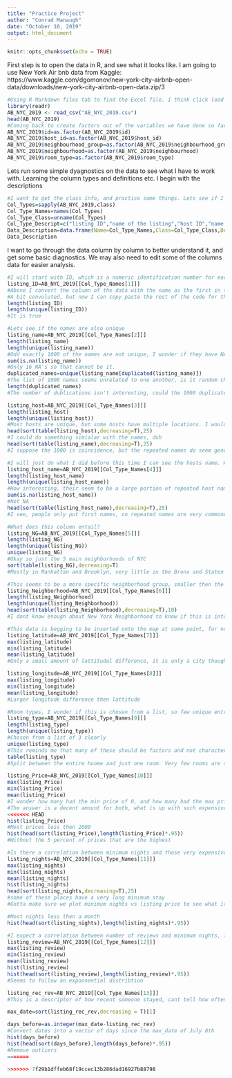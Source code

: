 ```yaml
---
title: "Practice Project"
author: "Conrad Manaugh"
date: "October 10, 2019"
output: html_document
---
```


```r
knitr::opts_chunk$set(echo = TRUE)
```

First step is to open the data in R, and see what it looks like. I am going to use New York Air bnb data from Kaggle: https://www.kaggle.com/dgomonov/new-york-city-airbnb-open-data/downloads/new-york-city-airbnb-open-data.zip/3
```r
#Using R Markdown files tab to find the Excel file. I think click load dataset and copy the prerendered code. This mkaes finding the absolute file location easy.
library(readr)
AB_NYC_2019 <- read_csv("AB_NYC_2019.csv")
head(AB_NYC_2019)
#Coming back to create factors out of the variables we have done so far that need it
AB_NYC_2019$id=as.factor(AB_NYC_2019$id)
AB_NYC_2019$host_id=as.factor(AB_NYC_2019$host_id)
AB_NYC_2019$neighbourhood_group=as.factor(AB_NYC_2019$neighbourhood_group)
AB_NYC_2019$neighbourhood=as.factor(AB_NYC_2019$neighbourhood)
AB_NYC_2019$room_type=as.factor(AB_NYC_2019$room_type)

```
Lets run some simple dyagnostics on the data to see what I have to work with. Learning the column types and definitions etc.
I begin with the descriptions
```r
#I want to get the class info, and practice some things. Lets see if I can make it available in a data frame, which I think looks particurily nice. I get the descriptions from the website where I got the data. The plan is a data set with colname, col class, and col description.
Col_Types=sapply(AB_NYC_2019,class)
Col_Type_Names=names(Col_Types)
Col_Type_Class=unname(Col_Types)
Col_Type_Descript=c("listing ID","name of the listing","host ID","name of the host","location","area","latitude coordinates","longitude coordinates","listing space type","price in dollars","amount of nights minimum","number of reviews","latest review","number of reviews per month","mount of listing per host","mount of listing per host")
Data_Description=data.frame(Name=Col_Type_Names,Class=Col_Type_Class,Description=Col_Type_Descript)
Data_Description
```
I want to go through the data column by column to better understand it, and get some basic diagnostics. We may also need to edit some of the columns data for easier analysis.
```r
#I will start with ID, which is a numeric identification number for each housing unit. We should have an equal number of id's as we do observations, as this is a dataset of housing units for Air Bnb.
listing_ID=AB_NYC_2019[[Col_Type_Names[1]]]
#Above I convert the column of the data with the name as the first in the Column names to a vector
#A bit convuluted, but now I can copy paste the rest of the code for the other columns
length(listing_ID)
length(unique(listing_ID))
#It is true
```

```r
#Lets see if the names are also unique
listing_name=AB_NYC_2019[[Col_Type_Names[2]]]
length(listing_name)
length(unique(listing_name))
#Odd exactly 1000 of the names are not unique, I wonder if they have NA values or something like that. Lets dig deeper. It is odd that it is exactly 1000.
sum(is.na(listing_name))
#Only 16 NA's so that cannot be it.
duplicated_names=unique(listing_name[duplicated(listing_name)]) 
#The list of 1000 names seems unrelated to one another, is it random chance they are just 1000 exatly? I will keep a duplicate vector to see if I can find a reason in the other columns. Perhaps the houses have the same owners as their duplicates, and or the same locations. 1000 specifically though is strange.
length(duplicated_names)
#The number of dublications isn't interesting, could the 1000 duplicates be just random chance?
```

```r
listing_host=AB_NYC_2019[[Col_Type_Names[3]]]
length(listing_host)
length(unique(listing_host))
#Most hosts are unique, but some hosts have multiple locations. I would like to know the hosts with the most locations, setting this up in a dataframe isn't difficult, but I will look to see if someone has made a function for this before making my own.
head(sort(table(listing_host),decreasing=T),25)
#I could do something simialar with the names, duh
head(sort(table(listing_name),decreasing=T),25)
#I suppose the 1000 is coincidence, but the repeated names do seem generic.
```
```r
#I will just do what I did before this time I can see the hosts name. We may have hosts with the same name.
listing_host_name=AB_NYC_2019[[Col_Type_Names[4]]]
length(listing_host_name)
length(unique(listing_host_name))
#How interesting, their seem to be a large portion of repeated host names. Are they NA, or do hosts have multiple ids, or do people truly share names that often?
sum(is.na(listing_host_name))
#Not NA
head(sort(table(listing_host_name),decreasing=T),25)
#I see, people only put first names, so repeated names are very commone.
```
```r
#What does this column entail?
listing_NG=AB_NYC_2019[[Col_Type_Names[5]]]
length(listing_NG)
length(unique(listing_NG))
unique(listing_NG)
#Okay so just the 5 main neighborhoods of NYC
sort(table(listing_NG),decreasing=T)
#Mostly in Manhattan and Brooklyn, very little in the Bronx and Staten Island.
```
```r
#This seems to be a more specific neighborhood group, smaller then the main 5
listing_Neighborhood=AB_NYC_2019[[Col_Type_Names[6]]]
length(listing_Neighborhood)
length(unique(listing_Neighborhood))
head(sort(table(listing_Neighborhood),decreasing=T),10)
#I dont know enough about New York Neighborhood to know if this is interesting. About 200 Neighborhood though.
```

```r
#This data is begging to be inserted onto the map at some point, for now I will just look at the range and mean.
listing_latitude=AB_NYC_2019[[Col_Type_Names[7]]]
max(listing_latitude)
min(listing_latitude)
mean(listing_latitude)
#Only a small amount of lattitudal difference, it is only a city though so expected.
```
```r
listing_longitude=AB_NYC_2019[[Col_Type_Names[8]]]
max(listing_longitude)
min(listing_longitude)
mean(listing_longitude)
#Larger longitude difference then lattitude
```
```r
#Room types, I wonder if this is chosen from a list, so few unique entries, or if it is writing by the host.
listing_type=AB_NYC_2019[[Col_Type_Names[9]]]
length(listing_type)
length(unique(listing_type))
#Chosen from a list of 3 clearly
unique(listing_type)
#This reminds me that many of these should be factors and not characters or numerics, I will go back into the table and change that.
table(listing_type)
#Split between the entire hoome and just one room. Very few rooms are shared rooms.
```


```r
listing_Price=AB_NYC_2019[[Col_Type_Names[10]]]
max(listing_Price)
min(listing_Price)
mean(listing_Price)
#I wonder how many had the min price of 0, and how many had the max price of 1000.
#The answer is a decent amount for both, what is up with such expensive prices, and free sometimes.
<<<<<<< HEAD
hist(listing_Price)
#Most prices less then 2000
hist(head(sort(listing_Price),length(listing_Price)*.95))
#Without the 5 percent of prices that are the highest
```

```r
#Is there a correlation between minimum nights and those very expensive listings
listing_nights=AB_NYC_2019[[Col_Type_Names[11]]]
max(listing_nights)
min(listing_nights)
mean(listing_nights)
hist(listing_nights)
head(sort(listing_nights,decreasing=T),25)
#some of these places have a very long minimum stay
#Gotta make sure we plot minimum nights vs listing price to see what it looks like.

#Most nights less then a month 
hist(head(sort(listing_nights),length(listing_nights)*.95))
```



```r
#I expect a correlation between number of reviews and minimum nights, less minimum nights means more people can stay and give reviews
listing_review=AB_NYC_2019[[Col_Type_Names[12]]]
max(listing_review)
min(listing_review)
mean(listing_review)
hist(listing_review)
hist(head(sort(listing_review),length(listing_review)*.95))
#Seems to follow an expoonential distribtion
```

```r
listing_rec_rev=AB_NYC_2019[[Col_Type_Names[13]]]
#This is a descriptor of how recent someone stayed, cant tell how often reviews occur though, so its only approximate.

max_date=sort(listing_rec_rev,decreasing = T)[1]

days_before=as.integer(max_date-listing_rec_rev)
#Convert dates into a vector of days since the max_date of July 8th
hist(days_before)
hist(head(sort(days_before),length(days_before)*.95))
#Remove outliers
=======
```

```r

>>>>>>> 7f29b1dffeb68f19ccec13b286dad16927b88798
```

